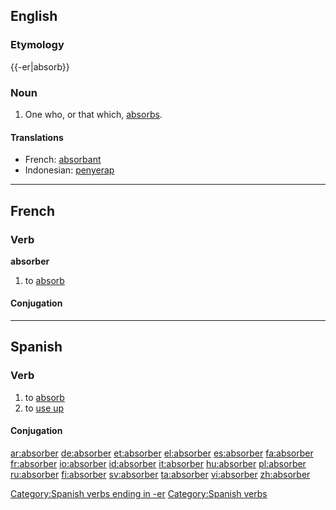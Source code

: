==English==

===Etymology===
{{-er|absorb}}

===Noun===
{{wikipedia}}
{{en-noun}}

# One who, or that which, [[absorb]]s.

====Translations====
{{trans-top|one who, or that which, absorbs}}
*French: [[absorbant]] {{m}}
*Indonesian: [[serap|penyerap]]
{{trans-bottom}}

----

==French==

===Verb===
'''absorber'''

# to [[absorb]]

====Conjugation====
{{fr-conj-er|absorb|avoir}}

----

==Spanish==

===Verb===
{{es-verb-er|stem=absorb}}

# to [[absorb]]
# to [[use up]]

====Conjugation====
{{es-conj-er|absorb}}

[[Category:Spanish verbs ending in -er]]
[[Category:Spanish verbs]]

[[ar:absorber]]
[[de:absorber]]
[[et:absorber]]
[[el:absorber]]
[[es:absorber]]
[[fa:absorber]]
[[fr:absorber]]
[[io:absorber]]
[[id:absorber]]
[[it:absorber]]
[[hu:absorber]]
[[pl:absorber]]
[[ru:absorber]]
[[fi:absorber]]
[[sv:absorber]]
[[ta:absorber]]
[[vi:absorber]]
[[zh:absorber]]